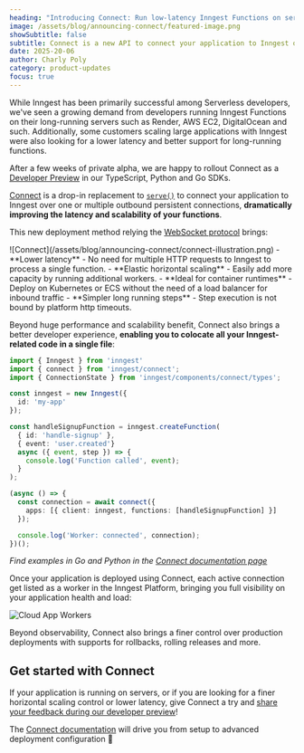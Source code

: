 ```yaml
---
heading: "Introducing Connect: Run low-latency Inngest Functions on servers"
image: /assets/blog/announcing-connect/featured-image.png
showSubtitle: false
subtitle: Connect is a new API to connect your application to Inngest over a outbound persistent connection. This brings better support for servers (Render, Fly.io, etc.) and lower latency.
date: 2025-20-06
author: Charly Poly
category: product-updates
focus: true
---
```



While Inngest has been primarily successful among Serverless developers, we've seen a growing demand from developers running Inngest Functions on their long-running servers such as Render, AWS EC2, DigitalOcean and such.
Additionally, some customers scaling large applications with Inngest were also looking for a lower latency and better support for long-running functions.

After a few weeks of private alpha, we are happy to rollout Connect as a [Developer Preview](/docs/release-phases#developer-preview) in our TypeScript, Python and Go SDKs.

[Connect](/docs/setup/connect) is a drop-in replacement to [`serve()`](/docs/learn/serving-inngest-functions) to connect your application to Inngest over one or multiple outbound persistent connections, **dramatically improving the latency and scalability of your functions**.


This new deployment method relying the [WebSocket protocol](https://en.wikipedia.org/wiki/WebSocket#:~:text=WebSocket%20is%20a%20computer%20communications,as%20RFC%206455%20in%202011.) brings:
<Row>

<Col>
![Connect](/assets/blog/announcing-connect/connect-illustration.png)
</Col>

<Col>
- **Lower latency** - No need for multiple HTTP requests to Inngest to process a single function.
- **Elastic horizontal scaling** - Easily add more capacity by running additional workers.
- **Ideal for container runtimes** -  Deploy on Kubernetes or ECS without the need of a load balancer for inbound traffic
- **Simpler long running steps** - Step execution is not bound by platform http timeouts.

</Col>

</Row>

Beyond huge performance and scalability benefit, Connect also brings a better developer experience, **enabling you to colocate all your Inngest-related code in a single file**:


```ts
import { Inngest } from 'inngest'
import { connect } from 'inngest/connect';
import { ConnectionState } from 'inngest/components/connect/types';

const inngest = new Inngest({
  id: 'my-app'
});

const handleSignupFunction = inngest.createFunction(
  { id: 'handle-signup' },
  { event: 'user.created'}
  async ({ event, step }) => {
    console.log('Function called', event);
  }
);

(async () => {
  const connection = await connect({
    apps: [{ client: inngest, functions: [handleSignupFunction] }]
  });

  console.log('Worker: connected', connection);
})();
```

_Find examples in Go and Python in the [Connect documentation page](/docs/setup/connect)_


Once your application is deployed using Connect, each active connection get listed as a worker in the Inngest Platform, bringing you full visibility
on your application health and load:

![Cloud App Workers](/assets/docs/connect/cloud-app-workers.png)

Beyond observability, Connect also brings a finer control over production deployments with supports for rollbacks, rolling releases and more.


## Get started with Connect

If your application is running on servers, or if you are looking for a finer horizontal scaling control or lower latency, give Connect a try and [share your feedback during our developer preview](/discord)!

The [Connect documentation](/docs/setup/connect) will drive you from setup to advanced deployment configuration 🚀

